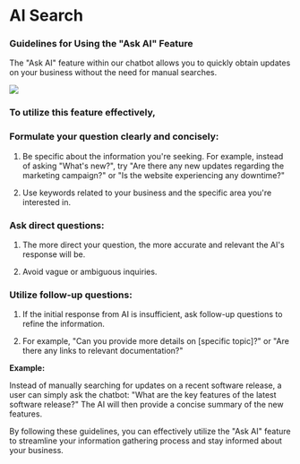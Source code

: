 # AI Search

### **Guidelines for Using the "Ask AI" Feature**

The "Ask AI" feature within our chatbot allows you to quickly obtain updates on your business without the need for manual searches.

![](/4.png)

### **To utilize this feature effectively,**

### **Formulate your question clearly and concisely:**

1. Be specific about the information you're seeking. For example, instead of asking "What's new?", try "Are there any new updates regarding the marketing campaign?" or "Is the website experiencing any downtime?"

2. Use keywords related to your business and the specific area you're interested in.

### **Ask direct questions:**

1. The more direct your question, the more accurate and relevant the AI's response will be.

2. Avoid vague or ambiguous inquiries.

### **Utilize follow-up questions:**

1. If the initial response from AI is insufficient, ask follow-up questions to refine the information.

2. For example, "Can you provide more details on \[specific topic]?" or "Are there any links to relevant documentation?"

**Example:**

Instead of manually searching for updates on a recent software release, a user can simply ask the chatbot: "What are the key features of the latest software release?" The AI will then provide a concise summary of the new features.

By following these guidelines, you can effectively utilize the "Ask AI" feature to streamline your information gathering process and stay informed about your business.